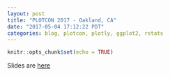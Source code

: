 ```yaml
---
layout: post
title: "PLOTCON 2017 - Oakland, CA"
date: "2017-05-04 17:12:22 PDT"
categories: blog, plotcon, plotly, ggplot2, rstats
---
```


```r
knitr::opts_chunk$set(echo = TRUE)
```

Slides are [here](../static/presentations/Conferences/plotcon17/slides.html)


